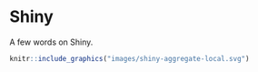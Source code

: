 # Shiny

A few words on Shiny.

```r
knitr::include_graphics("images/shiny-aggregate-local.svg")
```
